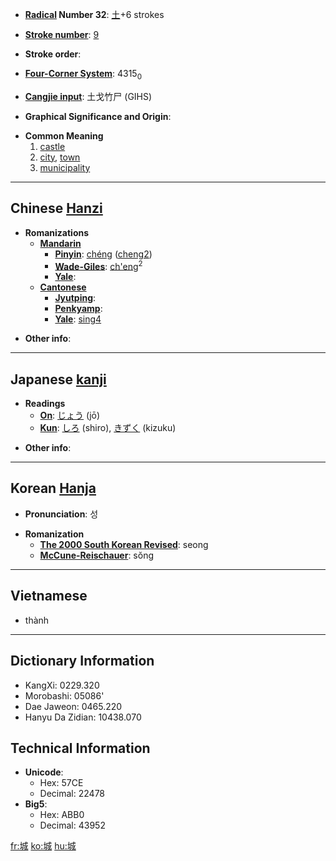 * '''[[Wiktionary:Chinese radical index| Radical]] Number 32''': [[Wiktionary:Chinese radical index 土|土]]+6 strokes

* '''[[Wiktionary:Chinese total strokes index|Stroke number]]''': [[Wiktionary:Chinese total strokes index 9|9]]

* '''Stroke order''': 

* '''[[Wiktionary:Chinese four corner index|Four-Corner System]]''': 4315<sub>0</sub>

* '''[[Wiktionary:Chinese Cangjie index|Cangjie input]]''': 土戈竹尸 (GIHS)

* '''Graphical Significance and Origin''': 

* '''Common Meaning'''
*# [[castle]]
*# [[city]], [[town]]
*# [[municipality]]


----

== Chinese [[Hanzi]] ==

* '''Romanizations'''
** '''[[Mandarin]]'''
*** '''[[Pinyin]]''': [[chéng]] ([[cheng2]])
*** '''[[Wade-Giles]]''': [[ch'eng]]<sup>2</sup>
*** '''[[Yale]]''': 
** '''[[Cantonese]]'''
*** '''[[Jyutping]]''':
*** '''[[Penkyamp]]''': 
*** '''[[Yale]]''': [[sing4]]

* '''Other info''': 

----

== Japanese [[kanji]] ==

* '''Readings'''
** '''[[On]]''': [[じょう]] (jō)
** '''[[Kun]]''': [[しろ]] (shiro), [[きずく]] (kizuku)

* '''Other info''':  

----

== Korean [[Hanja]] ==

* '''Pronunciation''': 성

* '''Romanization'''
** '''[[The 2000 South Korean Revised Romanization|The 2000 South Korean Revised]]''': seong
** '''[[McCune-Reischauer]]''': sŏng

----

==Vietnamese==

*thành

----

== Dictionary Information ==

* KangXi: 0229.320
* Morobashi: 05086'
* Dae Jaweon: 0465.220
* Hanyu Da Zidian: 10438.070

== Technical Information ==

* '''Unicode''':
** Hex: 57CE
** Decimal: 22478
* '''Big5''':
** Hex: ABB0
** Decimal: 43952

[[fr:城]]
[[ko:城]]
[[hu:城]]